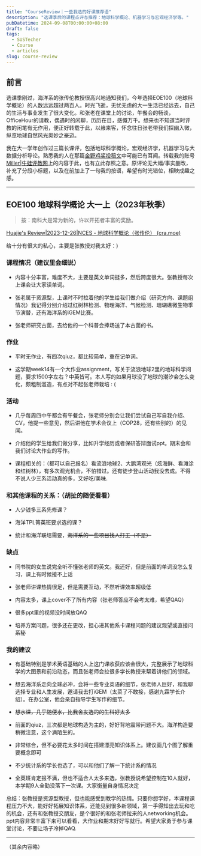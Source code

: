 ```yaml
---
title: "CourseReview｜一些我选的好课推荐语"
description: "选课季后的课程点评与推荐：地球科学概论、机器学习与宏观经济学等。"
pubDatetime: 2024-09-08T00:00:00+08:00
draft: false
tags:
  - SUSTecher
  - Course
  - articles
slug: course-review
---
```


## 前言

选课季刚过，海洋系的张传伦教授很高兴地通知我们，今年选择EOE100（地球科学概论）的人数远远超过两百人。时光飞逝，无忧无虑的大一生活已经远去，自己的生活与事业发生了很大变化。和张老在课堂上的讨论，午餐会的畅谈，OfficeHour的请教，偶遇时的闲聊，历历在目，感慨万千。想来也不知道当时评教的闲笔有无作用，便正好转载于此，以飨来客，怀念往日张老带我们探幽入微，纵览地球自然风光奥妙之豪迈。

我在大一学年创作过三篇长课评，包括地球科学概论，宏观经济学，机器学习与大数据分析导论。熟悉我的人在那篇[金野鸡奖投稿文](https://liubinfighter.github.io/Blog/post/golden_pheasant/)中可能已有耳闻。转载我的账号[Miller|牛蛙评教网](https://nces.cra.moe/user/1237)上的内容于此，也有立此存照之意。原评论无大幅/事实删改，补充了分段小标题，以及在前加上了一句我的按语，希望有时光错位，相映成趣之感。

---

## EOE100 地球科学概论 大一上（2023年秋季）

>按：南科大是常为新的，许以开拓者丰富的奖励。

[Huajie's Review|2023-12-26|NCES - 地球科学概论（张传伦） (cra.moe)](https://nces.cra.moe/course/7822/#review-3481)

给十分有很大的私心，主要是张教授对我太好：)

### 课程情况（建议里会细说）

- 内容十分丰富，难度不大，主要是英文单词挺多，然后跨度很大。张教授每次上课会让大家读单词。

- 张老属于资源型，上课时不时拉着他的学生给我们做介绍（研究方向、课题组情况）我记得分别介绍过红树林检测、物理海洋、气候检测、珊瑚礁微生物季节演替，还有海洋系的iGEM比赛。

- 张老师研究古菌，去给他的一个科普会捧场送了本古菌的书。

### 作业

- 平时无作业，有四次qiuz，都比较简单，重在记单词。

- 这学期week14有一个大作业assignment，写关于流浪地球2里的地球科学问题，要求1500字左右？中英皆可。本人写的如果月球没了地球的潮汐会怎么变化，颇粗制滥造，有点对不起张老师栽培 : (

### 活动

- 几乎每周四中午都会有午餐会，张老师分别会让我们尝试自己写自我介绍、CV，他提一些意见，然后讲他在学术会议上（COP28，还有些别的）的见闻。

- 介绍他的学生给我们做分享，比如升学经历或者保研答辩面试ppt。期末会和我们讨论大作业的写作。

- 课程相关的：（都可以自己报名）看流浪地球2、大鹏湾观光（炫海鲜、看滩涂和红树林），有多次观光机会，不怕错过。还有徒步登山活动我没去成。不得不说人少三系活动真的多，又好吃/美味.

### 和其他课程的关系：（胡扯的随便看看）

- 人少钱多三系先修课？

- 海洋TPL箐英班要求选的课？

- 统计和海洋联培需要，~~海洋系的一些项目找人打工（不是）~~

### 缺点

- 同书院的女生说完全听不懂张老师的英文。我还好，但是前面的单词没怎么复习，课上有时候接不上话

- 张老师讲课热情很足，但是需要互动，不然听课效率超级低

- 内容太多，课上cover不了所有内容（张老师答应不会考太难，希望QAQ）

- 很多ppt里的视频没时间放QAQ

- 培养方案问题，很多还在更改，担心进其他系卡课程问题的建议观望或直接问系秘

### 我的建议

- 有基础特别是学术英语基础的人上这门课收获应该会很大，完整展示了地球科学的大图景和前沿动态，而且张老师会拉很多学长教授来帮着讲他们的领域。 

- 想去海洋系走向全球必冲，会将一些专业英语的细节，张老师人巨好，和我聊选择专业和人生发展，邀请我去打iGEM（太菜了不敢接，感谢九霖学长介绍）。在办公室，他会亲自指导学生写作的细节。

- ~~想水课，几乎随便水，比我舍友选的的生科好太多~~

- 前面的qiuz，三次都是地球构造为主的，好好背地震带问题不大。海洋构造要稍微注意，这个满陌生的。

- 非常综合，但不必要花太多时间在搭建漂亮知识体系上。建议画几个图了解重要概念即可

- 不少统计系的学长也选了，可以和他们了解一下统计系的情况

- 全英班肯定报不满，但也不适合人太多来选，张教授说希望控制在10人就好，本学期9人全勤没落下一次课。大家衡量自身情况决定

总结：张教授是资源型教授，但也能感受到教学的热情。只要你想学好，本课程课程压力不大，能好好拓展知识体系，还能见到很多新领域，第一手得知出去玩和吃的机会，还有和张教授交朋友，是个很好的和张老师拉来的人networking机会。ppt内容非常丰富下来可以看看，大作业和期末好好写就行。希望大家勇于参与课堂讨论，不要让场子冷掉QAQ.

---

（其余内容略）

